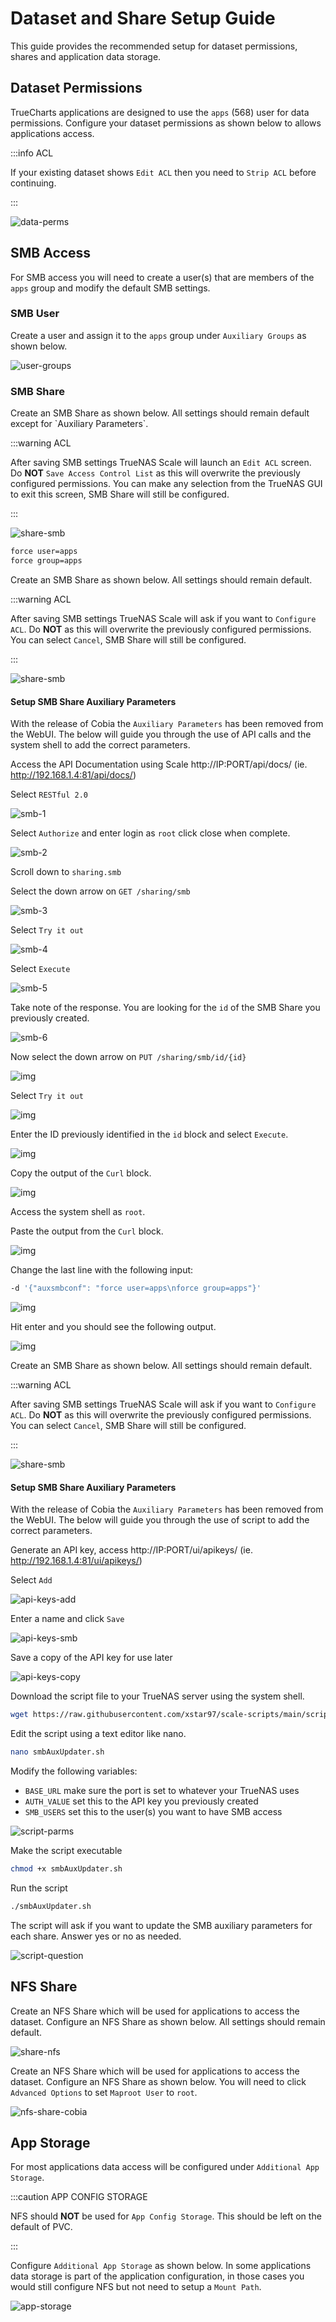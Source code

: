 # Dataset and Share Setup Guide

This guide provides the recommended setup for dataset permissions, shares and application data storage.

## Dataset Permissions

TrueCharts applications are designed to use the `apps` (568) user for data permissions. Configure your dataset permissions as shown below to allows applications access.

:::info ACL

If your existing dataset shows `Edit ACL` then you need to `Strip ACL` before continuing.

:::

![data-perms](./img/data-perms.png)

## SMB Access

For SMB access you will need to create a user(s) that are members of the `apps` group and modify the default SMB settings. 

### SMB User

Create a user and assign it to the `apps` group under `Auxiliary Groups` as shown below.

![user-groups](./img/user-groups.png)

### SMB Share


<Tabs>
  <TabItem value="bluefin" label="Bluefin" default>
Create an SMB Share as shown below. All settings should remain default except for `Auxiliary Parameters`.

:::warning ACL

After saving SMB settings TrueNAS Scale will launch an `Edit ACL` screen. Do **NOT** `Save Access Control List` as this will overwrite the previously configured permissions. You can make any selection from the TrueNAS GUI to exit this screen, SMB Share will still be configured.

:::

![share-smb](./img/share-smb.png)

```bash
force user=apps
force group=apps
```
  </TabItem>
  <TabItem value="cobia" label="Cobia">
Create an SMB Share as shown below. All settings should remain default.

:::warning ACL

After saving SMB settings TrueNAS Scale will ask if you want to `Configure ACL`. Do **NOT** as this will overwrite the previously configured permissions. You can select `Cancel`, SMB Share will still be configured.

:::

![share-smb](./img/share-smb-cobia.png)

#### Setup SMB Share Auxiliary Parameters

With the release of Cobia the `Auxiliary Parameters` has been removed from the WebUI. The below will guide you through the use of API calls and the system shell to add the correct parameters.

Access the API Documentation using Scale http://IP:PORT/api/docs/ (ie. http://192.168.1.4:81/api/docs/)

Select `RESTful 2.0`

![smb-1](./img/smb-1.png)

Select `Authorize` and enter login as `root` click close when complete.

![smb-2](./img/smb-2.png)

Scroll down to `sharing.smb`

Select the down arrow on `GET /sharing/smb`

![smb-3](./img/smb-3.png)

Select `Try it out`

![smb-4](./img/smb-4.png)

Select `Execute`

![smb-5](./img/smb-5.png)

Take note of the response. You are looking for the `id` of the SMB Share you previously created.

![smb-6](./img/smb-6.png)

Now select the down arrow on `PUT /sharing/smb/id/{id}`

![img](./img/smb-7.png)

Select `Try it out`

![img](./img/smb-8.png)

Enter the ID previously identified in the `id` block and select `Execute`.

![img](./img/smb-9.png)

Copy the output of the `Curl` block.

![img](./img/smb-10.png)

Access the system shell as `root`.

Paste the output from the `Curl` block.

![img](./img/smb-11.png)

Change the last line with the following input:

```bash
-d '{"auxsmbconf": "force user=apps\nforce group=apps"}'
```

![img](./img/smb-12.png)

Hit enter and you should see the following output.

![img](./img/smb-13.png)

  </TabItem>
  <TabItem value="cobia-script" label="Cobia (Script Method)">
Create an SMB Share as shown below. All settings should remain default.

:::warning ACL

After saving SMB settings TrueNAS Scale will ask if you want to `Configure ACL`. Do **NOT** as this will overwrite the previously configured permissions. You can select `Cancel`, SMB Share will still be configured.

:::

![share-smb](./img/share-smb-cobia.png)

#### Setup SMB Share Auxiliary Parameters

With the release of Cobia the `Auxiliary Parameters` has been removed from the WebUI. The below will guide you through the use of script to add the correct parameters.

Generate an API key, access http://IP:PORT/ui/apikeys/ (ie. http://192.168.1.4:81/ui/apikeys/)

Select `Add`

![api-keys-add](./img/api-keys-add.png)

Enter a name and click `Save`

![api-keys-smb](./img/api-keys-smb.png)

Save a copy of the API key for use later

![api-keys-copy](./img/api-keys-copy.png)

Download the script file to your TrueNAS server using the system shell.

```bash
wget https://raw.githubusercontent.com/xstar97/scale-scripts/main/scripts/smbAuxUpdater.sh
```

Edit the script using a text editor like nano.

```bash
nano smbAuxUpdater.sh
```

Modify the following variables:
- `BASE_URL` make sure the port is set to whatever your TrueNAS uses
- `AUTH_VALUE` set this to the API key you previously created
- `SMB_USERS` set this to the user(s) you want to have SMB access

![script-parms](./img/script-parms.png)

Make the script executable

```bash
chmod +x smbAuxUpdater.sh
```

Run the script

```bash
./smbAuxUpdater.sh
```

The script will ask if you want to update the SMB auxiliary parameters for each share. Answer yes or no as needed.

![script-question](./img/script-question.png)
  </TabItem>
</Tabs>

## NFS Share

<Tabs>
  <TabItem value="bluefin-nfs" label="Bluefin" default>

Create an NFS Share which will be used for applications to access the dataset. Configure an NFS Share as shown below. All settings should remain default.

![share-nfs](./img/share-nfs.png)

  </TabItem>
  <TabItem value="cobia-nfs" label="Cobia">

Create an NFS Share which will be used for applications to access the dataset. Configure an NFS Share as shown below. You will need to click `Advanced Options` to set `Maproot User` to `root`.

![nfs-share-cobia](./img/nfs-share-cobia.png)

  </TabItem>
</Tabs>

## App Storage

For most applications data access will be configured under `Additional App Storage`.

:::caution APP CONFIG STORAGE

NFS should **NOT** be used for `App Config Storage`. This should be left on the default of PVC.

:::

Configure `Additional App Storage` as shown below. In some applications data storage is part of the application configuration, in those cases you would still configure NFS but not need to setup a `Mount Path`.

![app-storage](./img/app-storage.png)
